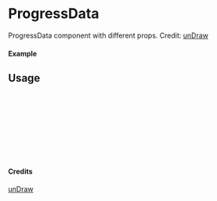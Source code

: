 
<Meta of={ProgressData} title="unDraw/ProgressData" />

# ProgressData

ProgressData component with different props.
Credit: [unDraw](https://undraw.co/illustrations)

#### Example

<Canvas of={ProgressData.Primary} />

## Usage

```ts
import { ProgressData } from "yadl-ui";

const Example = () => {
  return (
      <ProgressData />
  );
};

export default Example;
```

#### Credits
[unDraw](https://undraw.co/illustrations)
